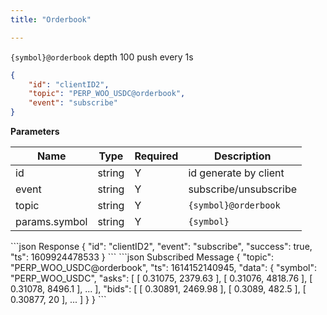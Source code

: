```yaml
---
title: "Orderbook"

---
```


`{symbol}@orderbook` depth 100 push every 1s

```json
{
    "id": "clientID2",
    "topic": "PERP_WOO_USDC@orderbook",
    "event": "subscribe"
}
```

**Parameters**

| Name          | Type   | Required | Description           |
|---------------|--------|----------|-----------------------|
| id            | string | Y        | id generate by client |
| event         | string | Y        | subscribe/unsubscribe |
| topic         | string | Y        | `{symbol}@orderbook`    |
| params.symbol | string | Y        | `{symbol}`              |

<RequestExample>
```json Response
{
    "id": "clientID2",
    "event": "subscribe",
    "success": true,
    "ts": 1609924478533
}
```
</RequestExample>

<ResponseExample>
```json Subscribed Message
{
    "topic": "PERP_WOO_USDC@orderbook",
    "ts": 1614152140945,
    "data": {
        "symbol": "PERP_WOO_USDC",
        "asks": [
            [
                0.31075,
                2379.63
            ],
            [
                0.31076,
                4818.76
            ],
            [
                0.31078,
                8496.1
            ],
            ...
        ],
        "bids": [
            [
                0.30891,
                2469.98
            ],
            [
                0.3089,
                482.5
            ],
            [
                0.30877,
                20
            ],
            ...
        ]
    }
}
```
</ResponseExample>